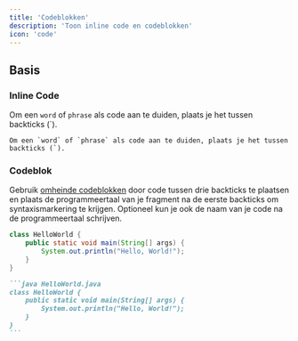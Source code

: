 ```yaml
---
title: 'Codeblokken'
description: 'Toon inline code en codeblokken'
icon: 'code'
---
```


## Basis

### Inline Code

Om een `word` of `phrase` als code aan te duiden, plaats je het tussen backticks (`).

```
Om een `word` of `phrase` als code aan te duiden, plaats je het tussen backticks (`).
```

### Codeblok

Gebruik [omheinde codeblokken](https://www.markdownguide.org/extended-syntax/#fenced-code-blocks) door code tussen drie backticks te plaatsen en plaats de programmeertaal van je fragment na de eerste backticks om syntaxismarkering te krijgen. Optioneel kun je ook de naam van je code na de programmeertaal schrijven.

```java HelloWorld.java
class HelloWorld {
    public static void main(String[] args) {
        System.out.println("Hello, World!");
    }
}
```

````md
```java HelloWorld.java
class HelloWorld {
    public static void main(String[] args) {
        System.out.println("Hello, World!");
    }
}
```
````